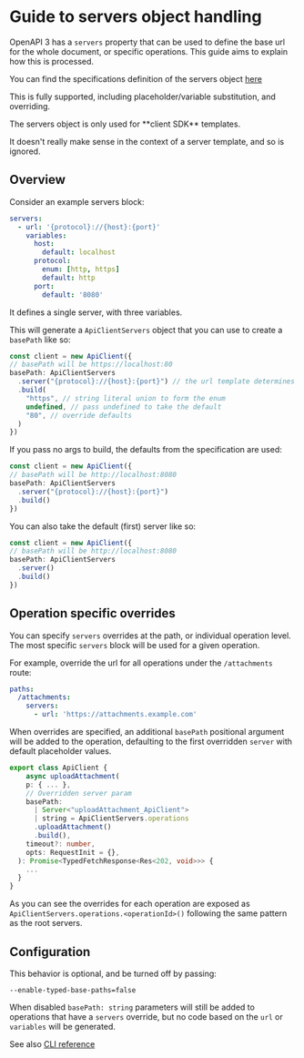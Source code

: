
# Guide to servers object handling

OpenAPI 3 has a `servers` property that can be used to define the base url for the whole document, or
specific operations. This guide aims to explain how this is processed.

You can find the specifications definition of the servers object [here](https://github.com/OAI/OpenAPI-Specification/blob/main/versions/3.1.1.md#server-object)

This is fully supported, including placeholder/variable substitution, and overriding.

<Callout emoji="💡">
  The servers object is only used for **client SDK** templates.

  It doesn't really make sense in the context of a server template, and so is ignored.
</Callout>


## Overview
Consider an example servers block:
```yaml
servers:
  - url: '{protocol}://{host}:{port}'
    variables:
      host:
        default: localhost
      protocol:
        enum: [http, https]
        default: http
      port:
        default: '8080'
```

It defines a single server, with three variables.

This will generate a `ApiClientServers` object that you can use to create a `basePath` like so:
```typescript
const client = new ApiClient({
// basePath will be https://localhost:80
basePath: ApiClientServers
  .server("{protocol}://{host}:{port}") // the url template determines the build function
  .build(
    "https", // string literal union to form the enum
    undefined, // pass undefined to take the default
    "80", // override defaults
  )
})
```

If you pass no args to build, the defaults from the specification are used:
```typescript
const client = new ApiClient({
// basePath will be http://localhost:8080
basePath: ApiClientServers
  .server("{protocol}://{host}:{port}")
  .build()
})
```

You can also take the default (first) server like so:
```typescript
const client = new ApiClient({
// basePath will be http://localhost:8080
basePath: ApiClientServers
  .server()
  .build()
})
```

## Operation specific overrides

You can specify `servers` overrides at the path, or individual operation level. The most specific `servers` block
will be used for a given operation.

For example, override the url for all operations under the `/attachments` route:
```yaml
paths:
  /attachments:
    servers:
      - url: 'https://attachments.example.com'
```

When overrides are specified, an additional `basePath` positional argument will be added to the operation, defaulting
to the first overridden `server` with default placeholder values.

```typescript
export class ApiClient {
    async uploadAttachment(
    p: { ... },
    // Overridden server param
    basePath:
      | Server<"uploadAttachment_ApiClient">
      | string = ApiClientServers.operations
      .uploadAttachment()
      .build(),
    timeout?: number,
    opts: RequestInit = {},
  ): Promise<TypedFetchResponse<Res<202, void>>> {
    ...
  }
}
```

As you can see the overrides for each operation are exposed as `ApiClientServers.operations.<operationId>()` following
the same pattern as the root servers.

## Configuration
This behavior is optional, and be turned off by passing:
```
--enable-typed-base-paths=false
```

When disabled `basePath: string` parameters will still be added to operations that have a `servers` override, but
no code based on the `url` or `variables` will be generated.

See also [CLI reference](/reference/cli-options#--enable-typed-base-paths-client-sdks-only)
